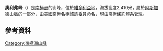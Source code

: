 {{coord|77|37|S|161|3|E|display=title}}

'''奧利弗峰'''（{{lang-en|Oliver Peak}}）是[[南極洲|南極洲]]的山峰，位於[[維多利亞地|維多利亞地]]，海拔高度2,410米，屬於[[阿斯加德山脈|阿斯加德山脈]]的一部分，由[[美國|美國]]南極名稱諮詢委員命名，現由[[南极条约体系|南極條約體系]]管理。

==參考資料==
{{usgs-gazetteer}}

{{DEFAULTSORT:Oliver Peak}}
[[Category:南極洲山峰|Category:南極洲山峰]]


{{McMurdoDryValleys-geo-stub}}